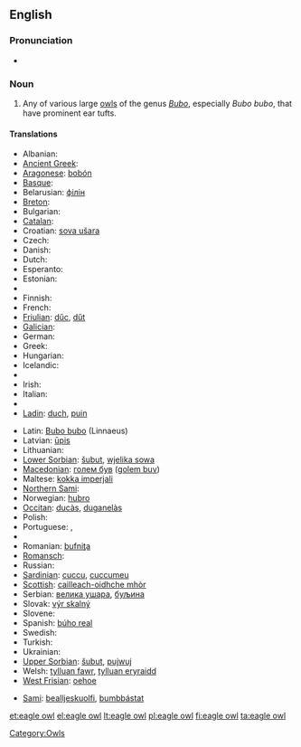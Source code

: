 {{wikipedia}}
==English==

===Pronunciation===
* {{IPA|/'iːgəl'ɑʊl/}}

===Noun===
{{en-noun|sg=[[eagle]] [[owl]]}}

# Any of various large [[owl]]s of the genus ''[[Bubo]]'', especially ''Bubo bubo'', that have prominent ear tufts.

====Translations====
{{trans-top|large owl of genus Bubo}}
* Albanian: {{t-|sq|bufi|xs=Albanian}}
* [[Ancient Greek]]: {{t|grc|βύας|tr=buas|m}}
* [[Aragonese]]: [[bobón]] {{m}}
* [[Basque]]: {{t|eu|hontz handi}}
* Belarusian: [[філін]]
* [[Breton]]: {{t|br|toud meur}}
* Bulgarian: {{t|bg|бухал|tr=buhal}} {{g|Bulgarian}}
* [[Catalan]]: {{t|ca|duc}} {{g|Catalan}}
* Croatian: [[sova ušara]]
* Czech: {{t+|cs|výr|m}}
* Danish: {{t|da|stor hornugle}} {{g|Danish}}
* Dutch: {{t|nl|ehoe|m}}
* Esperanto: {{t-|eo|gufo|xs=Esperanto}}
* Estonian: {{t+|et|kassikakk}}
* {{trreq|Faroese}}
* Finnish: {{t+|fi|huuhkaja}}
* French: {{t|fr|grand duc|m}}
* [[Friulian]]: [[dűc]], [[dűt]]
* [[Galician]]: {{t|gl|bufo real}} {{g|Galician}}
* German: {{t+|de|Uhu|m}}
* Greek: {{t+|el|μπούφος|m|tr=boúfos}}
* Hungarian: {{t|hu|uhu}}
* Icelandic: {{t+|is|úfur}}
* {{trreq|Indonesian}}
* Irish: {{t|ga|rí-ulchabhán|m}}
* Italian: {{t-|it|gufo reale|m}}
* {{trreq|Japanese}}
* [[Ladin]]: [[duch]], [[puin]]
{{trans-mid}}
* Latin: [[Bubo bubo]] (Linnaeus)
* Latvian: [[ūpis]]
* Lithuanian: {{t|lt|didysis apuokas}}
* [[Lower Sorbian]]: [[šubut]], [[wjelika sowa]]
* [[Macedonian]]: [[голем був]] ([[golem buv]])
* Maltese: [[kokka imperjali]]
* [[Northern Sami]]: {{t|se|lidnu}}
* Norwegian: [[hubro]]
* [[Occitan]]: [[ducàs]], [[duganelàs]]
* Polish: {{t|pl|puchacz|m}}
* Portuguese: {{t|pt|bufo-real|m}}, {{t|pt|corujão|m}}
* {{trreq|Romani}}
* Romanian: [[bufniţa]]
* [[Romansch]]: {{t|rm|piv grond|xs=Romansch}}
* Russian: {{t|ru|филин|tr=filin|m}}
* [[Sardinian]]: [[cuccu]], [[cuccumeu]]
* [[Scottish]]: [[cailleach-oidhche mhòr]]
* Serbian: [[велика ушара]], [[буљина]]
* Slovak: [[výr skalný]]
* Slovene: {{t-|sl|velika uharica}}
* Spanish: [[búho real]] {{m}}
* Swedish: {{t+|sv|berguv}}
* Turkish: {{t+|tr|puhu}}
* Ukrainian: {{t+|uk|пугач|xs=Ukrainian}}
* [[Upper Sorbian]]: [[šubut]], [[pujwuj]]
* Welsh: [[tylluan fawr]], [[tylluan eryraidd]]
* [[West Frisian]]: [[oehoe]]
{{trans-bottom}}
{{checktrans-top}}
<!-- Please state what "kind" of Sami these words are and insert them into the above table as being that language -->
* [[Sami]]: [[bealljeskuolfi]], [[bumbbástat]]
{{checktrans-mid}}
{{checktrans-bottom}}

[[Category:Owls]]

[[et:eagle owl]]
[[el:eagle owl]]
[[lt:eagle owl]]
[[pl:eagle owl]]
[[fi:eagle owl]]
[[ta:eagle owl]]